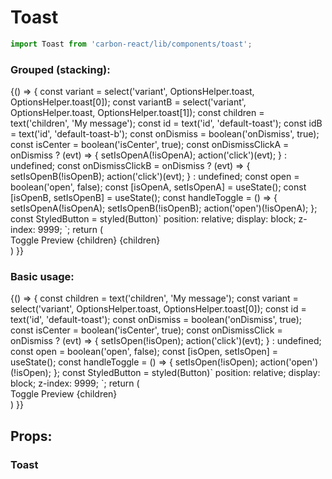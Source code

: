 
<Meta title="Design System/Toast" />

# Toast

```javascript
import Toast from 'carbon-react/lib/components/toast';
```
### Grouped (stacking):

<Preview>
  <Story name="stacked" parameters={{ info: { disable: true }}} >
  {() => {
    const variant = select('variant', OptionsHelper.toast, OptionsHelper.toast[0]);
    const variantB = select('variant', OptionsHelper.toast, OptionsHelper.toast[1]);
    const children = text('children', 'My message');
    const id = text('id', 'default-toast');
    const idB = text('id', 'default-toast-b');
    const onDismiss = boolean('onDismiss', true);
    const isCenter = boolean('isCenter', true);
    const onDismissClickA = onDismiss ? (evt) => {
      setIsOpenA(!isOpenA);
      action('click')(evt);
    } : undefined;
    const onDismissClickB = onDismiss ? (evt) => {
      setIsOpenB(!isOpenB);
      action('click')(evt);
    } : undefined;
    const open = boolean('open', false);
    const [isOpenA, setIsOpenA] = useState();
    const [isOpenB, setIsOpenB] = useState();
    const handleToggle = () => {
      setIsOpenA(!isOpenA);
      setIsOpenB(!isOpenB);
      action('open')(!isOpenA);
    };
    const StyledButton = styled(Button)`
      position: relative;
      display: block;
      z-index: 9999;
    `;
    return (
      <div>
        <StyledButton key='button' onClick={ handleToggle }>Toggle Preview</StyledButton>
        <Toast
          variant={ variant }
          id={ id }
          open={ isOpenA || open }
          onDismiss={ onDismissClickA }
          isCenter={ isCenter }
          targetPortalId='abc'
        >
          {children}
        </Toast>
        <Toast
          variant={ variantB }
          id={ idB }
          open={ isOpenB || open }
          onDismiss={ onDismissClickB }
          isCenter={ isCenter }
          targetPortalId='abc'
        >
          {children}
        </Toast>
      </div>
    )
  }}
  </Story>
</Preview>

### Basic usage:

<Preview>
  <Story name="default" parameters={{ info: { disable: true }}} >
  {() => {
    const children = text('children', 'My message');
    const variant = select('variant', OptionsHelper.toast, OptionsHelper.toast[0]);
    const id = text('id', 'default-toast');
    const onDismiss = boolean('onDismiss', true);
    const isCenter = boolean('isCenter', true);
    const onDismissClick = onDismiss ? (evt) => {
      setIsOpen(!isOpen);
      action('click')(evt);
    } : undefined;
    const open = boolean('open', false);
    const [isOpen, setIsOpen] = useState();
    const handleToggle = () => {
      setIsOpen(!isOpen);
      action('open')(!isOpen);
    };
    const StyledButton = styled(Button)`
      position: relative;
      display: block;
      z-index: 9999;
    `;
    return (
      <div>
        <StyledButton key='button' onClick={ handleToggle }>Toggle Preview</StyledButton>
        <Toast
          variant={ variant }
          id={ id }
          open={ isOpen || open }
          onDismiss={ onDismissClick }
          isCenter={ isCenter }
        >
          {children}
        </Toast>
      </div>
    )
  }}
  </Story>
</Preview>

## Props:

### Toast

<Props of={Toast} />
